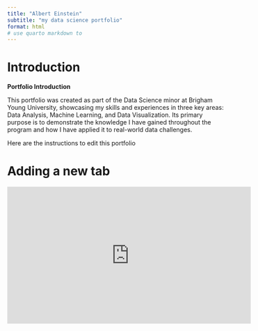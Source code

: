 ```yaml
---
title: "Albert Einstein"
subtitle: "my data science portfolio"
format: html
# use quarto markdown to 
---
```


# Introduction

**Portfolio Introduction**

This portfolio was created as part of the Data Science minor at Brigham Young University, showcasing my skills and experiences in three key areas: Data Analysis, Machine Learning, and Data Visualization. Its primary purpose is to demonstrate the knowledge I have gained throughout the program and how I have applied it to real-world data challenges.


Here are the instructions to edit this portfolio

# Adding a new tab



<iframe width="560" height="315" src="https://www.youtube.com/embed/3b-PdI4lhbc" title="YouTube video player" frameborder="0" allow="accelerometer; autoplay; clipboard-write; encrypted-media; gyroscope; picture-in-picture; web-share" allowfullscreen></iframe>

